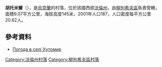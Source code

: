 {{coord|51|45|15|N|25|13|40|E|scale:30000|display=title}}

'''胡托米爾'''（{{lang-uk|Хутомир}}），是[[烏克蘭|烏克蘭]]的村落，位於該國西部[[沃倫州|沃倫州]]，由[[柳別希夫區|柳別希夫區]]負責管轄，面積9.07平方公里，海拔高度145米，2001年人口187，人口密度每平方公里20.62人。

==參考資料==
* [http://weather.in.ua/ua/volynskaja/27631 Погода в селі Хутомир]

[[Category:沃倫州村落|Category:沃倫州村落]]
[[Category:柳別希夫區村落|Category:柳別希夫區村落]]


{{Volyn-geo-stub}}
